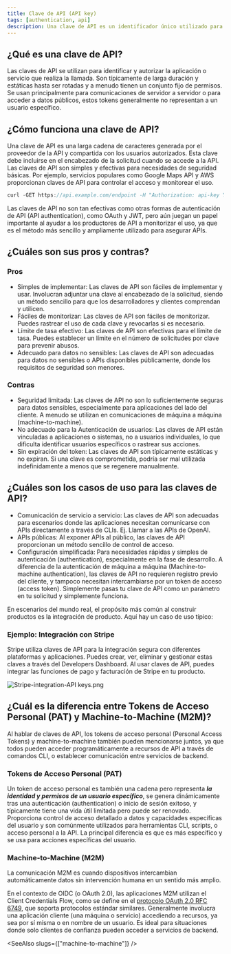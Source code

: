```yaml
---
title: Clave de API (API key)
tags: [authentication, api]
description: Una clave de API es un identificador único utilizado para autenticar (authenticate) y autorizar (authorize) un cliente al acceder a una API. Sirve como un token secreto incluido en las solicitudes de API para verificar la identidad del cliente y permitir el acceso a recursos o servicios específicos. Las claves de API se utilizan normalmente en comunicaciones de servidor a servidor o al acceder a datos públicos.
---
```


## ¿Qué es una clave de API?

Las claves de API se utilizan para identificar y autorizar la aplicación o servicio que realiza la llamada. Son típicamente de larga duración y estáticas hasta ser rotadas y a menudo tienen un conjunto fijo de permisos. Se usan principalmente para comunicaciones de servidor a servidor o para acceder a datos públicos, estos tokens generalmente no representan a un usuario específico.

## ¿Cómo funciona una clave de API?

Una clave de API es una larga cadena de caracteres generada por el proveedor de la API y compartida con los usuarios autorizados. Esta clave debe incluirse en el encabezado de la solicitud cuando se accede a la API. Las claves de API son simples y efectivas para necesidades de seguridad básicas. Por ejemplo, servicios populares como Google Maps API y AWS proporcionan claves de API para controlar el acceso y monitorear el uso.

```java
curl -GET https://api.example.com/endpoint -H "Authorization: api-key YOUR_API_KEY"
```

Las claves de API no son tan efectivas como otras formas de autenticación de API (API authentication), como OAuth y JWT, pero aún juegan un papel importante al ayudar a los productores de API a monitorizar el uso, ya que es el método más sencillo y ampliamente utilizado para asegurar APIs.

## ¿Cuáles son sus pros y contras?

### Pros

- Simples de implementar: Las claves de API son fáciles de implementar y usar. Involucran adjuntar una clave al encabezado de la solicitud, siendo un método sencillo para que los desarrolladores y clientes comprendan y utilicen.
- Fáciles de monitorizar: Las claves de API son fáciles de monitorizar. Puedes rastrear el uso de cada clave y revocarlas si es necesario.
- Límite de tasa efectivo: Las claves de API son efectivas para el límite de tasa. Puedes establecer un límite en el número de solicitudes por clave para prevenir abusos.
- Adecuado para datos no sensibles: Las claves de API son adecuadas para datos no sensibles o APIs disponibles públicamente, donde los requisitos de seguridad son menores.

### Contras

- Seguridad limitada: Las claves de API no son lo suficientemente seguras para datos sensibles, especialmente para aplicaciones del lado del cliente. A menudo se utilizan en comunicaciones de máquina a máquina (machine-to-machine).
- No adecuado para la Autenticación de usuarios: Las claves de API están vinculadas a aplicaciones o sistemas, no a usuarios individuales, lo que dificulta identificar usuarios específicos o rastrear sus acciones.
- Sin expiración del token: Las claves de API son típicamente estáticas y no expiran. Si una clave es comprometida, podría ser mal utilizada indefinidamente a menos que se regenere manualmente.

## ¿Cuáles son los casos de uso para las claves de API?

- Comunicación de servicio a servicio: Las claves de API son adecuadas para escenarios donde las aplicaciones necesitan comunicarse con APIs directamente a través de CLIs. Ej. Llamar a las APIs de OpenAI.
- APIs públicas: Al exponer APIs al público, las claves de API proporcionan un método sencillo de control de acceso.
- Configuración simplificada: Para necesidades rápidas y simples de autenticación (authentication), especialmente en la fase de desarrollo. A diferencia de la autenticación de máquina a máquina (Machine-to-machine authentication), las claves de API no requieren registro previo del cliente, y tampoco necesitan intercambiarse por un token de acceso (access token). Simplemente pasas tu clave de API como un parámetro en tu solicitud y simplemente funciona.

En escenarios del mundo real, el propósito más común al construir productos es la integración de producto. Aquí hay un caso de uso típico:

### Ejemplo: Integración con Stripe

Stripe utiliza claves de API para la integración segura con diferentes plataformas y aplicaciones. Puedes crear, ver, eliminar y gestionar estas claves a través del Developers Dashboard. Al usar claves de API, puedes integrar las funciones de pago y facturación de Stripe en tu producto.

![Stripe-integration-API keys.png](https://uploads.strapi.logto.io/Stripe_integration_API_keys_cb6a2bc679.png)

## ¿Cuál es la diferencia entre Tokens de Acceso Personal (PAT) y Machine-to-Machine (M2M)?

Al hablar de claves de API, los tokens de acceso personal (Personal Access Tokens) y machine-to-machine también pueden mencionarse juntos, ya que todos pueden acceder programáticamente a recursos de API a través de comandos CLI, o establecer comunicación entre servicios de backend.

### Tokens de Acceso Personal (PAT)

Un token de acceso personal es también una cadena pero representa ***la identidad y permisos de un usuario específico***, se genera dinámicamente tras una autenticación (authentication) o inicio de sesión exitoso, y típicamente tiene una vida útil limitada pero puede ser renovado. Proporciona control de acceso detallado a datos y capacidades específicas del usuario y son comúnmente utilizados para herramientas CLI, scripts, o acceso personal a la API. La principal diferencia es que es más específico y se usa para acciones específicas del usuario.

### Machine-to-Machine (M2M)

La comunicación M2M es cuando dispositivos intercambian automáticamente datos sin intervención humana en un sentido más amplio.

En el contexto de OIDC (o OAuth 2.0), las aplicaciones M2M utilizan el Client Credentials Flow, como se define en el [protocolo OAuth 2.0 RFC 6749](https://datatracker.ietf.org/doc/html/rfc6749), que soporta protocolos estándar similares. Generalmente involucra una aplicación cliente (una máquina o servicio) accediendo a recursos, ya sea por sí misma o en nombre de un usuario. Es ideal para situaciones donde solo clientes de confianza pueden acceder a servicios de backend.

<SeeAlso slugs={["machine-to-machine"]} />
